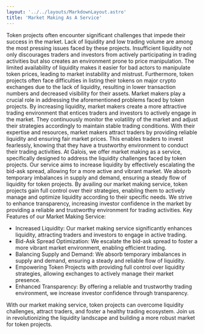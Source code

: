 ```yaml
---
layout: '../../layouts/MarkdownLayout.astro'
title: 'Market Making As A Service'
---
```


Token projects often encounter significant challenges that impede their success in the market. Lack of liquidity and low trading volume are among the most pressing issues faced by these projects. Insufficient liquidity not only discourages traders and investors from actively participating in trading activities but also creates an environment prone to price manipulation. The limited availability of liquidity makes it easier for bad actors to manipulate token prices, leading to market instability and mistrust. Furthermore, token projects often face difficulties in listing their tokens on major crypto exchanges due to the lack of liquidity, resulting in lower transaction numbers and decreased visibility for their assets.
Market makers play a crucial role in addressing the aforementioned problems faced by token projects. By increasing liquidity, market makers create a more attractive trading environment that entices traders and investors to actively engage in the market. They continuously monitor the volatility of the market and adjust their strategies accordingly to maintain stable trading conditions. With their expertise and resources, market makers attract traders by providing reliable liquidity and ensuring fair market prices. This enables traders to invest fearlessly, knowing that they have a trustworthy environment to conduct their trading activities.
At Galois, we offer market making as a service, specifically designed to address the liquidity challenges faced by token projects. Our service aims to increase liquidity by effectively escalating the bid-ask spread, allowing for a more active and vibrant market. We absorb temporary imbalances in supply and demand, ensuring a steady flow of liquidity for token projects. By availing our market making service, token projects gain full control over their strategies, enabling them to actively manage and optimize liquidity according to their specific needs. We strive to enhance transparency, increasing investor confidence in the market by providing a reliable and trustworthy environment for trading activities.
Key Features of our Market Making Service:

- Increased Liquidity: Our market making service significantly enhances liquidity, attracting traders and investors to engage in active trading.
- Bid-Ask Spread Optimization: We escalate the bid-ask spread to foster a more vibrant market environment, enabling efficient trading.
- Balancing Supply and Demand: We absorb temporary imbalances in supply and demand, ensuring a steady and reliable flow of liquidity.
- Empowering Token Projects with providing full control over liquidity strategies, allowing exchanges to actively manage their market presence.
- Enhanced Transparency: By offering a reliable and trustworthy trading environment, we increase investor confidence through transparency.

With our market making service, token projects can overcome liquidity challenges, attract traders, and foster a healthy trading ecosystem. Join us in revolutionizing the liquidity landscape and building a more robust market for token projects.
